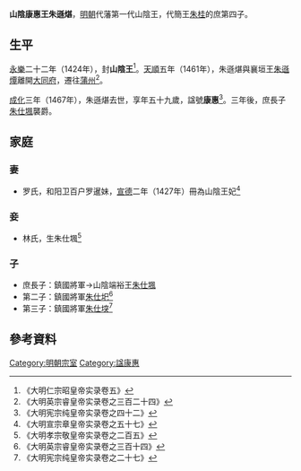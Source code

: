 '''山陰康惠王朱遜煁'''{{BD|1409年||1467年||catIdx=Z朱}}，[[明朝|明朝]]代藩第一代山陰王，代簡王[[朱桂|朱桂]]的庶第四子。

==生平==
[[永樂_(明朝)|永樂]]二十二年（1424年），封'''山陰王'''<ref>《大明仁宗昭皇帝实录卷五》</ref>。[[天顺_(明朝)|天順]]五年（1461年），朱遜煁與襄垣王[[朱遜燂|朱遜燂]]離開[[大同府|大同府]]，遷往[[蒲州_(北周)|蒲州]]<ref>《大明英宗睿皇帝实录卷之三百二十四》</ref>。

[[成化|成化]]三年（1467年），朱遜煁去世，享年五十九歲，諡號'''康惠'''<ref>《大明宪宗纯皇帝实录卷之四十二》</ref>。三年後，庶長子[[朱仕堸|朱仕堸]]襲爵。

==家庭==
===妻===
*罗氏，和阳卫百户罗暹妹，[[宣德|宣德]]二年（1427年）冊為山陰王妃<ref>《大明宣宗章皇帝实录卷之五十七》</ref>

===妾===
*林氏，生朱仕堸<ref>《大明孝宗敬皇帝实录卷之二百五》</ref>

===子===
*庶長子：鎮國將軍→山陰端裕王[[朱仕堸|朱仕堸]]
*第二子：鎮國將軍[[朱仕圯|朱仕圯]]<ref>《大明英宗睿皇帝实录卷之三百十四》</ref>
*第三子：鎮國將軍[[朱仕堗|朱仕堗]]<ref>《大明宪宗纯皇帝实录卷之二十七》</ref>

==參考資料==
{{reflist|2}}

{{s-start}}
{{s-none|無|[[明朝|明政府]]封之}}
{{s-ttl|title=[[明朝藩王列表_(代王系)#山陰國|明山陰國國王]]|years=1424年－1467年}}
{{s-aft|after=子端裕王[[朱仕堸|朱仕堸]]}}
{{end}}

[[Category:明朝宗室|Category:明朝宗室]]
[[Category:諡康惠|Category:諡康惠]]